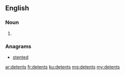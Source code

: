 ==English==

===Noun===
{{head|en|plural}}

# {{plural of|detent|lang=en|nocat=1}}

===Anagrams===
* [[stented#English|stented]]

[[ar:detents]]
[[fr:detents]]
[[ku:detents]]
[[mg:detents]]
[[my:detents]]